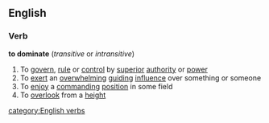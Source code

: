 ==English==
===Verb===
'''to dominate'''  (''transitive'' or ''intransitive'')
#To [[govern]], [[rule]] or [[control]] by [[superior]] [[authority]] or [[power]]
#To [[exert]] an [[overwhelming]] [[guiding]] [[influence]] over something or someone
#To [[enjoy]] a [[commanding]] [[position]] in some field
#To [[overlook]] from a [[height]]
[[category:English verbs]]